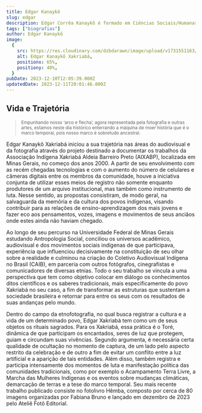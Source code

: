 ```yaml
---
title: Edgar Kanaykõ
slug: edgar
description: Edgar Corrêa Kanaykõ é formado em Ciências Sociais/Humanas, no curso de Formação Intercultural de Educadores Indígenas (FIEI), da Faculdade de Educação da UFMG. Tem atuação livre na área de Etnofotografia, como “um meio de registrar aspectos da cultura e da vida de um povo”. Em seu trabalho, a fotografia e o audiovisual são tomados como uma ferramenta de luta para os povos indígenas, “possibilitando ao ‘outro’ ver com outro olhar aquilo que somos”, explica Edgar.
tags: ["biografias"]
author: Edgar Kanaykõ
image:
  {
    src: https://res.cloudinary.com/dzbdarawn/image/upload/v1731551163/kanakayo/ztxfc2o1afn7bbcihlu3.webp,
    alt: Edgar Kanaykõ Xakriabá,
    positionx: 65%,
    positiony: 40%,
  }
pubDate: 2023-12-10T12:05:39.000Z
updatedDate: 2023-12-11T20:01:46.000Z
---
```


## Vida e Trajetória

> <small>
>   Empunhando nosso ‘arco e flecha’, agora representada pela fotografia e
>   outras artes, estamos neste dia histórico enterrando a máquina de moer
>   história que é o marco temporal, pois nosso marco é sobretudo ancestral.
> </small>

Edgar Kanaykõ Xakriabá iniciou a sua trajetória nas áreas do audiovisual e da fotografia através do projeto destinado a documentar os trabalhos da Associação Indígena Xakriabá Aldeia Barreiro Preto (AIXABP), localizada em Minas Gerais, no começo dos anos 2000. A partir de seu envolvimento com as recém chegadas tecnologias e com o aumento do número de celulares e câmeras digitais entre os membros da comunidade, houve a iniciativa conjunta de utilizar esses meios de registro não somente enquanto produtores de um arquivo institucional, mas também como instrumento de luta. Nesse sentido, as propostas consistiram, de modo geral, na salvaguarda da memória e da cultura dos povos indígenas, visando contribuir para as relações de ensino-aprendizagem dos mais jovens e fazer eco aos pensamentos, vozes, imagens e movimentos de seus anciãos onde estes ainda não haviam chegado.

Ao longo de seu percurso na Universidade Federal de Minas Gerais estudando Antropologia Social, conciliou os universos acadêmico, audiovisual e dos movimentos sociais indígenas de que participava, experiência que influenciou decisivamente na constituição de seu olhar sobre a realidade e culminou na criação do Coletivo Audiovisual Indígena no Brasil (CAIB), em parceria com outros fotógrafos, cinegrafistas e comunicadores de diversas etnias. Todo o seu trabalho se vincula a uma perspectiva que tem como objetivo colocar em diálogo os conhecimentos ditos científicos e os saberes tradicionais, mais especificamente do povo Xakriabá no seu caso, a fim de transformar as estruturas que sustentam a sociedade brasileira e retornar para entre os seus com os resultados de suas andanças pelo mundo.

Dentro do campo da etnofotografia, no qual busca registrar a cultura e a vida de um determinado povo, Edgar Xakriabá tem como um de seus objetos os rituais sagrados. Para os Xakriabá, essa prática é o Toré, dinâmica de que participam os encantados, seres de luz que protegem, guiam e circundam suas vivências. Segundo argumenta, é necessária certa qualidade de ocultação no momento de captura, de um lado pelo aspecto restrito da celebração e de outro a fim de evitar um conflito entre a luz artificial e a aparição de tais entidades. Além disso, também registra e participa intensamente dos momentos de luta e manifestação política das comunidades tradicionais, como por exemplo o Acampamento Terra Livre, a Marcha das Mulheres Indígenas e os eventos sobre mudanças climáticas, demarcação de terras e a tese do marco temporal. Seu mais recente trabalho publicado consiste no fotolivro Hêmba, composto por cerca de 80 imagens organizadas por Fabiana Bruno e lançado em dezembro de 2023 pelo Ateliê Fotô Editorial.
